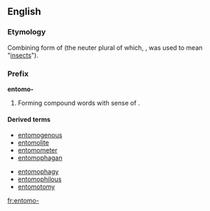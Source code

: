 ==English==

===Etymology===
Combining form of {{etyl|grc}} {{term|ἔντομος||dissected|sc=polytonic}} (the neuter plural of which, {{term|ἔντομα|sc=polytonic}}, was used to mean "[[insects]]").

===Prefix===
'''entomo-'''

# Forming compound words with sense of {{term|insect}}.

====Derived terms====
{{top2}}
* [[entomogenous]]
* [[entomolite]]
* [[entomometer]]
* [[entomophagan]]
{{mid2}}
* [[entomophagy]]
* [[entomophilous]]
* [[entomotomy]]
{{bottom}}

[[fr:entomo-]]